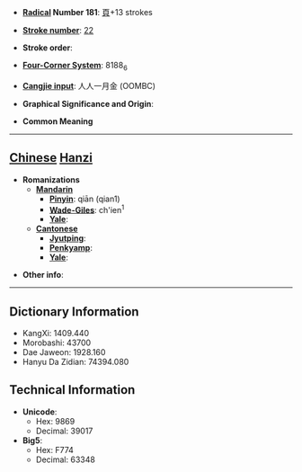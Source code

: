 * '''[[Wiktionary:Chinese radical index| Radical]] Number 181''': [[Wiktionary:Chinese radical index 頁|頁]]+13 strokes

* '''[[Wiktionary:Chinese total strokes index|Stroke number]]''': [[Wiktionary:Chinese total strokes index 22|22]]

* '''Stroke order''': 

* '''[[Wiktionary:Chinese four corner index|Four-Corner System]]''': 8188<sub>6</sub>

* '''[[Wiktionary:Chinese Cangjie index|Cangjie input]]''': 人人一月金 (OOMBC)

* '''Graphical Significance and Origin''': 

* '''Common Meaning'''

----

== [[Chinese]] [[Hanzi]] ==

* '''Romanizations'''
** '''[[Mandarin]]'''
*** '''[[Pinyin]]''': qiān (qian1)
*** '''[[Wade-Giles]]''': ch'ien<sup>1</sup>
*** '''[[Yale]]''': 
** '''[[Cantonese]]'''
*** '''[[Jyutping]]''':
*** '''[[Penkyamp]]''': 
*** '''[[Yale]]''': 

* '''Other info''': 

----

== Dictionary Information ==

* KangXi: 1409.440
* Morobashi: 43700
* Dae Jaweon: 1928.160
* Hanyu Da Zidian: 74394.080

== Technical Information ==

* '''Unicode''':
** Hex: 9869
** Decimal: 39017
* '''Big5''':
** Hex: F774
** Decimal: 63348